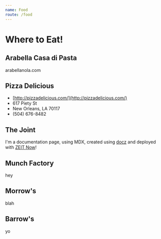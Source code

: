 ```yaml
---
name: Food
route: /food
---
```


# Where to Eat!

## Arabella Casa di Pasta
arabellanola.com

## Pizza Delicious

- [http://pizzadelicious.com/](http://pizzadelicious.com/)
- 617 Piety St
- New Orleans, LA 70117
- (504) 676-8482

## The Joint
I'm a documentation page, using MDX, created using [docz](https://docz.site) and deployed with [ZEIT Now](https://zeit.co/now)!

## Munch Factory
hey

## Morrow's
blah

## Barrow's
yo
